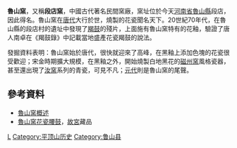 {{no footnotes|time=2013-06-08T05:59:49+00:00}}
{{refimprove|time=2013-06-08T05:59:49+00:00}}
'''魯山窯'''，又稱'''段店窯'''，中國古代著名民間窯廠，窯址位於今天[[河南省|河南省]][[魯山縣|魯山縣]]段店，因此得名。魯山窯在[[唐代|唐代]]大行於世，燒製的花瓷聞名天下。20世紀70年代，在魯山縣的段店村的遺址中發現了[[羯鼓|羯鼓]]的殘片，上面施有魯山窯特有的花釉，驗證了唐人南卓在《羯鼓錄》中記載當地盛產花瓷羯鼓的說法。

發掘資料表明：魯山窯始於唐代，很快就迎來了高峰，在黑釉上添加色塊的花瓷很受歡迎；宋金時期擴大規模，在黑釉之外，開始燒製白地黑花的[[磁州窯|磁州窯]]風格瓷器，甚至還出現了[[汝窯|汝窯]]系列的青瓷，可見不凡；[[元代|元代]]則是魯山窯的尾聲。

== 參考資料 ==
* [https://web.archive.org/web/20190903022712/http://www.gg-art.com/China/kiln/search_b.php?kilnid=970 魯山窯概述]
* [http://www.dpm.org.cn/shtml/117/@/5657.html 魯山窯花瓷腰鼓]{{dead link|date=2018年5月 |bot=InternetArchiveBot |fix-attempted=yes }}，[[故宮|故宮]]藏品

[[Category:河南古窑|L]]
[[Category:平顶山历史|Category:平顶山历史]]
[[Category:鲁山县|Category:鲁山县]]